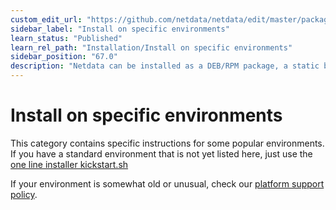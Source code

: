 ```yaml
---
custom_edit_url: "https://github.com/netdata/netdata/edit/master/packaging/installer/methods/systems.md"
sidebar_label: "Install on specific environments"
learn_status: "Published"
learn_rel_path: "Installation/Install on specific environments"
sidebar_position: "67.0"
description: "Netdata can be installed as a DEB/RPM package, a static binary, a docker container or from source"
---
```



# Install on specific environments

This category contains specific instructions for some popular environments. 
If you have a standard environment that is not yet listed here, just use the 
[one line installer kickstart.sh](/docs/nightly/installation/installation-methods/one-line-installer-kickstart.sh)

If your environment is somewhat old or unusual, check our 
[platform support policy](/docs/nightly/installation/platform-support-policy).

